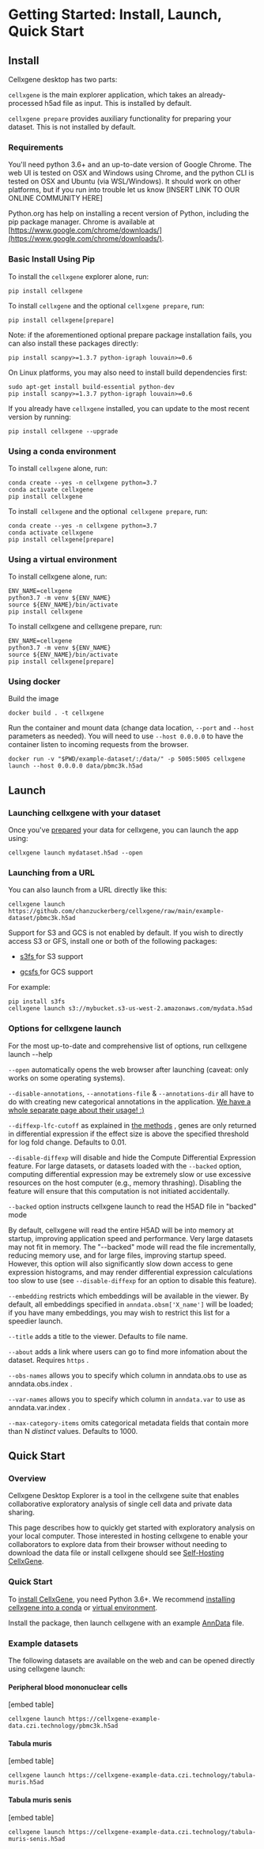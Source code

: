 # Getting Started: Install, Launch, Quick Start

## Install

Cellxgene desktop has two parts:

`cellxgene` is the main explorer application, which takes an already-processed h5ad file as input. This is installed by default.

`cellxgene prepare` provides auxiliary functionality for preparing your dataset. This is not installed by default.

### Requirements

You'll need python 3.6+ and an up-to-date version of Google Chrome. The web UI is tested on OSX and Windows using Chrome, and the python CLI is tested on OSX and Ubuntu (via WSL/Windows). It should work on other platforms, but if you run into trouble let us know [INSERT LINK TO OUR ONLINE COMMUNITY HERE]

Python.org has help on installing a recent version of Python, including the pip package manager. Chrome is available at [https://www.google.com/chrome/downloads/](https://www.google.com/chrome/downloads/).

### Basic Install Using Pip

To install the `cellxgene` explorer alone, run:

```
pip install cellxgene
```

To install `cellxgene` and the optional `cellxgene prepare`, run:

```
pip install cellxgene[prepare]
```

Note: if the aforementioned optional prepare package installation fails, you can also install these packages directly:

```
pip install scanpy>=1.3.7 python-igraph louvain>=0.6
```

On Linux platforms, you may also need to install build dependencies first:

```
sudo apt-get install build-essential python-dev
pip install scanpy>=1.3.7 python-igraph louvain>=0.6
```

If you already have `cellxgene` installed, you can update to the most recent version by running:

```
pip install cellxgene --upgrade
```

### Using a conda environment

To install `cellxgene` alone, run:

```
conda create --yes -n cellxgene python=3.7
conda activate cellxgene
pip install cellxgene
```

To install` cellxgene` and the optional` cellxgene prepare`, run:

```
conda create --yes -n cellxgene python=3.7
conda activate cellxgene
pip install cellxgene[prepare]
```

### Using a virtual environment

To install cellxgene alone, run:

```
ENV_NAME=cellxgene
python3.7 -m venv ${ENV_NAME}
source ${ENV_NAME}/bin/activate
pip install cellxgene
```

To install cellxgene and cellxgene prepare, run:

```
ENV_NAME=cellxgene
python3.7 -m venv ${ENV_NAME}
source ${ENV_NAME}/bin/activate
pip install cellxgene[prepare]
```

### Using docker

Build the image

```
docker build . -t cellxgene
```

Run the container and mount data (change data location, `--port` and `--host` parameters as needed). You will need to use `--host 0.0.0.0` to have the container listen to incoming requests from the browser.

```
docker run -v "$PWD/example-dataset/:/data/" -p 5005:5005 cellxgene launch --host 0.0.0.0 data/pbmc3k.h5ad
```

## Launch

### Launching cellxgene with your dataset

Once you've [prepared](docs/05__Annotate%20and%20Analyze%20Your%20Data/5_3__Preparing%20Data) your data for cellxgene, you can launch the app using:

```
cellxgene launch mydataset.h5ad --open
```

### Launching from a URL

You can also launch from a URL directly like this:

```
cellxgene launch https://github.com/chanzuckerberg/cellxgene/raw/main/example-dataset/pbmc3k.h5ad
```

Support for S3 and GCS is not enabled by default. If you wish to directly access S3 or GFS, install one or both of the following packages:

- [s3fs ](https://s3fs.readthedocs.io/en/latest/)for S3 support

- [gcsfs ](https://gcsfs.readthedocs.io/en/latest/)for GCS support

For example:

```
pip install s3fs
cellxgene launch s3://mybucket.s3-us-west-2.amazonaws.com/mydata.h5ad
```

### Options for cellxgene launch

For the most up-to-date and comprehensive list of options, run cellxgene launch --help

`--open` automatically opens the web browser after launching (caveat: only works on some operating systems).

`--disable-annotations`, `--annotations-file` & `--annotations-dir` all have to do with creating new categorical annotations in the application. [We have a whole separate page about their usage! :)](/docs/05__Annotate%20and%20Analyze%20Your%20Data/5_4__Annotating%20Data)

`--diffexp-lfc-cutoff` as explained in [the methods](/docs/04__Analyze%20Public%20Data/4_3__Algorithms%20and%20Ontologies) , genes are only returned in differential expression if the effect size is above the specified threshold for log fold change. Defaults to 0.01.

`--disable-diffexp` will disable and hide the Compute Differential Expression feature. For large datasets, or datasets loaded with the `--backed` option, computing differential expression may be extremely slow or use excessive resources on the host computer (e.g., memory thrashing). Disabling the feature will ensure that this computation is not initiated accidentally.

`--backed` option instructs cellxgene launch to read the H5AD file in "backed" mode

By default, cellxgene will read the entire H5AD will be into memory at startup, improving application speed and performance. Very large datasets may not fit in memory. The "--backed" mode will read the file incrementally, reducing memory use, and for large files, improving startup speed. However, this option will also significantly slow down access to gene expression histograms, and may render differential expression calculations too slow to use (see `--disable-diffexp` for an option to disable this feature).

`--embedding` restricts which embeddings will be available in the viewer. By default, all embeddings specified in `anndata.obsm['X_name']` will be loaded; if you have many embeddings, you may wish to restrict this list for a speedier launch.

`--title` adds a title to the viewer. Defaults to file name.

`--about` adds a link where users can go to find more infomation about the dataset. Requires `https` .

`--obs-names` allows you to specify which column in anndata.obs to use as anndata.obs.index .

`--var-names` allows you to specify which column in `anndata.var` to use as anndata.var.index .

`--max-category-items` omits categorical metadata fields that contain more than N _distinct_ values. Defaults to 1000.

## Quick Start

### Overview

Cellxgene Desktop Explorer is a tool in the cellxgene suite that enables collaborative exploratory analysis of single cell data and private data sharing.

This page describes how to quickly get started with exploratory analysis on your local computer. Those interested in hosting cellxgene to enable your collaborators to explore data from their browser without needing to download the data file or install cellxgene should see [Self-Hosting CellxGene](docs/04__Analyze%20Public%20Data/4_1__Hosted%20Tutorials).

### Quick Start

To [install CellxGene](/docs/05__Annotate%20and%20Analyze%20Your%20Data/5_1__Getting-Started%20Install%20Launch%20Quick-start#install), you need Python 3.6+. We recommend [installing cellxgene into a conda](/docs/05__Annotate%20and%20Analyze%20Your%20Data/5_1__Getting-Started%20Install%20Launch%20Quick-start#using-a-conda-environment) or [virtual environment](/docs/05__Annotate%20and%20Analyze%20Your%20Data/5_1__Getting-Started%20Install%20Launch%20Quick-start#using-a-virtual-environment).

Install the package, then launch cellxgene with an example [AnnData](https://anndata.readthedocs.io/en/latest/) file.

### Example datasets

The following datasets are available on the web and can be opened directly using cellxgene launch:

#### Peripheral blood mononuclear cells

[embed table]

```
cellxgene launch https://cellxgene-example-data.czi.technology/pbmc3k.h5ad
```

#### Tabula muris

[embed table]

```
cellxgene launch https://cellxgene-example-data.czi.technology/tabula-muris.h5ad
```

#### Tabula muris senis

[embed table]

```
cellxgene launch https://cellxgene-example-data.czi.technology/tabula-muris-senis.h5ad
```
